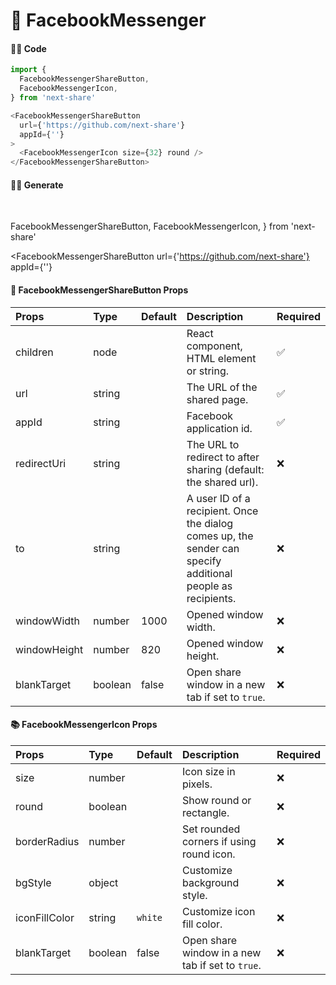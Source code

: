 # 🎀 FacebookMessenger

#### 👨‍💻 Code

```js copy
import {
  FacebookMessengerShareButton,
  FacebookMessengerIcon,
} from 'next-share'

<FacebookMessengerShareButton
  url={'https://github.com/next-share'}
  appId={''}
>
  <FacebookMessengerIcon size={32} round />
</FacebookMessengerShareButton>
```

#### 👨‍💻 Generate

<br />

  FacebookMessengerShareButton,
  FacebookMessengerIcon,
} from 'next-share'

<FacebookMessengerShareButton
  url={'https://github.com/next-share'}
  appId={''}
>
  <FacebookMessengerIcon size={32} round />
</FacebookMessengerShareButton>

#### 📖 FacebookMessengerShareButton Props

| Props | Type | Default | Description | Required |
| :--- | :--- | :--- | :--- | :--- |
| children | node |  | React component, HTML element or string. | ✅ |
| url | string |  | The URL of the shared page. | ✅ |
| appId | string |  | Facebook application id. | ✅ |
| redirectUri | string |  | The URL to redirect to after sharing (default: the shared url). | ❌ |
| to | string |  | A user ID of a recipient. Once the dialog comes up, the sender can specify additional people as recipients. | ❌ |
| windowWidth | number | 1000 | Opened window width. | ❌ |
| windowHeight | number | 820 | Opened window height. | ❌ |
| blankTarget | boolean | false | Open share window in a new tab if set to `true`. | ❌ |

#### 📚 FacebookMessengerIcon Props

| Props | Type | Default | Description | Required |
| :--- | :--- | :--- | :--- | :--- |
| size | number |  | Icon size in pixels. | ❌ |
| round | boolean |  | Show round or rectangle. | ❌ |
| borderRadius | number |  | Set rounded corners if using round icon. | ❌ |
| bgStyle | object |  | Customize background style. | ❌ |
| iconFillColor | string | <code>white</code> | Customize icon fill color. | ❌ |
| blankTarget | boolean | false | Open share window in a new tab if set to `true`. | ❌ |
